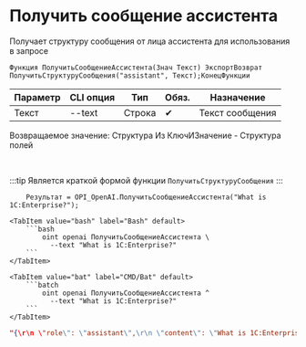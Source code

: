 ﻿---
sidebar_position: 6
description: Получить сообщение ассистента и другие функции для работы с OpenAI в Открытом пакете интеграций - бесплатной open-source библиотеке интеграций для 1С:Предприятие 8, OneScript и CLI
keywords: [1C, 1С, 1С:Предприятие, 1С:Предприятие 8.3, API, Интеграция, Сервисы, Обмен, OneScript, CLI, OpenAI]
---


# Получить сообщение ассистента
 Получает структуру сообщения от лица ассистента для использования в запросе



`Функция ПолучитьСообщениеАссистента(Знач Текст) ЭкспортВозврат ПолучитьСтруктуруСообщения("assistant", Текст);КонецФункции`

  | Параметр | CLI опция | Тип | Обяз. | Назначение |
  |-|-|-|-|-|
  | Текст | --text | Строка | &#x2714; | Текст сообщения |

  
  Возвращаемое значение:   Структура Из КлючИЗначение - Структура полей

<br/>

:::tip
Является краткой формой функции `ПолучитьСтруктуруСообщения`
:::
<br/>


```bsl title="Пример использования для 1С:Предприятие/OneScript"
    Результат = OPI_OpenAI.ПолучитьСообщениеАссистента("What is 1C:Enterprise?");
```
    

 <Tabs>
  
    <TabItem value="bash" label="Bash" default>
        ```bash
            oint openai ПолучитьСообщениеАссистента \
              --text "What is 1C:Enterprise?"
        ```
    </TabItem>
  
    <TabItem value="bat" label="CMD/Bat" default>
        ```batch
            oint openai ПолучитьСообщениеАссистента ^
              --text "What is 1C:Enterprise?"
        ```
    </TabItem>
</Tabs>


```json title="Результат"
"{\r\n \"role\": \"assistant\",\r\n \"content\": \"What is 1C:Enterprise?\"\r\n}"
```
